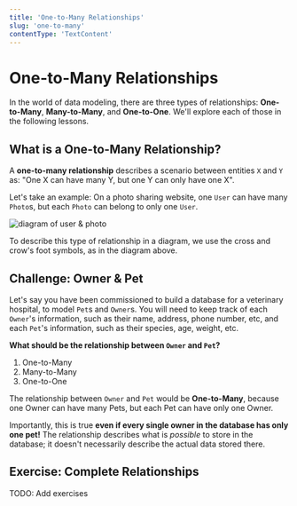 ```yaml
---
title: 'One-to-Many Relationships'
slug: 'one-to-many'
contentType: 'TextContent'
---
```


# One-to-Many Relationships

In the world of data modeling, there are three types of relationships: **One-to-Many**, **Many-to-Many**, and **One-to-One**. We'll explore each of those in the following lessons.

## What is a One-to-Many Relationship?

A **one-to-many relationship** describes a scenario between entities `X` and `Y` as: "One X can have many Y, but one Y can only have one X".

Let's take an example: On a photo sharing website, one `User` can have many `Photo`s, but each `Photo` can belong to only one `User`.

![diagram of user & photo](./user-photo-erd.png)

To describe this type of relationship in a diagram, we use the cross and crow's foot symbols, as in the diagram above.

## Challenge: Owner & Pet

<FlashCard>
<Prompt>

Let's say you have been commissioned to build a database for a veterinary hospital, to model `Pet`s and `Owner`s. You will need to keep track of each `Owner`'s information, such as their name, address, phone number, etc, and each `Pet`'s information, such as their species, age, weight, etc.

**What should be the relationship between `Owner` and `Pet`?**

1. One-to-Many
1. Many-to-Many
1. One-to-One

</Prompt>
<Answer>

The relationship between `Owner` and `Pet` would be **One-to-Many**, because one Owner can have many Pets, but each Pet can have only one Owner.

Importantly, this is true **even if every single owner in the database has only one pet!** The relationship describes what is _possible_ to store in the database; it doesn't necessarily describe the actual data stored there.

</Answer>
</FlashCard>

## Exercise: Complete Relationships

TODO: Add exercises